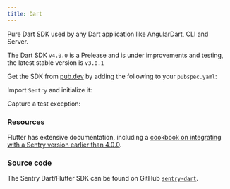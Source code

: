 ```yaml
---
title: Dart
---
```


Pure Dart SDK used by any Dart application like AngularDart, CLI and Server.

<Alert level="warning" title="Note">

The Dart SDK `v4.0.0` is a Prelease and is under improvements and testing, the latest stable version is `v3.0.1`

</Alert>

Get the SDK from [pub.dev](https://pub.dev/packages/sentry) by adding the following to your `pubspec.yaml`:

<PlatformContent includePath="getting-started-install" />

Import `Sentry` and initialize it:

<PlatformContent includePath="getting-started-config" />

Capture a test exception:

<PlatformContent includePath="getting-started-verify" />

### Resources

Flutter has extensive documentation, including a
[cookbook on integrating with a Sentry version earlier than 4.0.0](https://flutter.dev/docs/cookbook/maintenance/error-reporting).

### Source code

The Sentry Dart/Flutter SDK can be found on GitHub [`sentry-dart`](https://github.com/getsentry/sentry-dart/).
